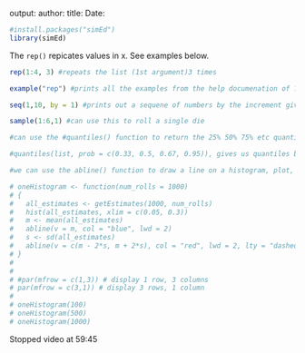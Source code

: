 output:
author:
title: 
Date:



```r

#install.packages("simEd")
library(simEd)
```
The `rep()` repicates values in x. See examples below.

```r
rep(1:4, 3) #repeats the list (1st argument)3 times

example("rep") #prints all the examples from the help documenation of ?rep

seq(1,10, by = 1) #prints out a sequene of numbers by the increment given (2nd argument)
```


```r
sample(1:6,1) #can use this to roll a single die 
```


```r
#can use the #quantiles() function to return the 25% 50% 75% etc quantiles in a list

#quantiles(list, prob = c(0.33, 0.5, 0.67, 0.95)), gives us quantiles but at different percentages: 33%, 50%, 67% & 95%
```


```r
#we can use the abline() function to draw a line on a histogram, plot, etc

# oneHistogram <- function(num_rolls = 1000)
# {
#   all_estimates <- getEstimates(1000, num_rolls)
#   hist(all_estimates, xlim = c(0.05, 0.3))
#   m <- mean(all_estimates)
#   abline(v = m, col = "blue", lwd = 2)
#   s <- sd(all_estimates)
#   abline(v = c(m - 2*s, m + 2*s), col = "red", lwd = 2, lty = "dashed") 
# }
# 
# 
# #par(mfrow = c(1,3)) # display 1 row, 3 columns
# par(mfrow = c(3,1)) # display 3 rows, 1 column
# 
# oneHistogram(100)
# oneHistogram(500)
# oneHistogram(1000) 
```


Stopped video at 59:45
